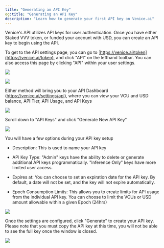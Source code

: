 ```yaml
---
title: "Generating an API Key"
og:title: "Generating an API Key"
description: "Learn how to generate your first API key on Venice.ai"
---
```


Venice's API utilizes API keys for user authentication. Once you have either Staked VVV token, or funded your account with USD, you can create an API key to begin using the API.&#x20;

To get to the API settings page, you can go to [https://venice.ai/token](https://venice.ai/token), and click "API" on the lefthand toolbar. You can also access this page by clicking "API" within your user settings.&#x20;

![](/image.png)

![](/images/api-keys/api-key-1.png)

Either method will bring you to your API Dashboard (https://venice.ai/settings/api), where you can view your VCU and USD balance, API Tier, API Usage, and API Keys

![](/images/api-keys/api-key-2.png)

Scroll down to "API Keys" and click "Generate New API Key"

![](/images/api-keys/api-key-3.png)

You will have a few options during your API key setup

* Description: This is used to name your API key

* API Key Type: "Admin" keys have the ability to delete or generate additional API keys programmatically. "Inference Only" keys have more limited user access.&#x20;

* Expires at: You can choose to set an expiration date for the API key. By default, a date will not be set, and the key will not expire automatically.&#x20;

* Epoch Consumption Limits: This allows you to create limits for API usage from the individual API key. You can choose to limit the VCUs or USD amount allowable within a given Epoch (24hrs)

![](/Screenshot2025-03-10at2.34.59PM.png)

Once the settings are configured, click "Generate" to create your API key. Please note that you must copy the API key at this time, you will not be able to see the full key once the window is closed.&#x20;

![](/images/api-keys/api-key-5.png)
